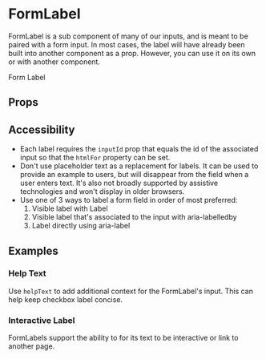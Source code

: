 
<Meta of={Stories}/>

# FormLabel

FormLabel is a sub component of many of our inputs, and is meant to be paired with a form input. In most cases, the label will have already been built into another component as a prop. However, you can use it on its own or with another component.

<Canvas isExpanded>
  <FormLabel>Form Label</FormLabel>
</Canvas>

## Props

<ArgsTable of={FormLabel} />

## Accessibility

- Each label requires the `inputId` prop that equals the id of the associated input so that the `htmlFor` property can be set.
- Don't use placeholder text as a replacement for labels. It can be used to provide an example to users, but will disappear from the field when a user enters text. It's also not broadly supported by assistive technologies and won't display in older browsers.
- Use one of 3 ways to label a form field in order of most preferred:
  1. Visible label with Label
  2. Visible label that's associated to the input with aria-labelledby
  3. Label directly using aria-label

## Examples

<Canvas of={Stories.DefaultFormLabel}/>


### Help Text

Use `helpText` to add additional context for the FormLabel's input.
This can help keep checkbox label concise.

<Canvas of={Stories.HelpTextFormLabel}/>


### Interactive Label

FormLabels support the ability to for its text to be interactive or link to another page.

<Canvas of={Stories.InteractiveFormLabel}/>

